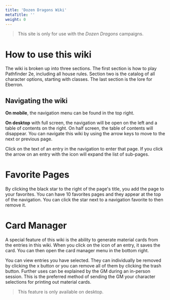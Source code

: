 ```yaml
---
title: 'Dozen Dragons Wiki'
metaTitle: ''
weight: 0
---
```


> This site is only for use with the _Dozen Dragons_ campaigns.

# How to use this wiki

The wiki is broken up into three sections. The first section is how to play Pathfinder 2e, including all house rules. Section two is the catalog of all character options, starting with classes. The last section is the lore for Eberron.

## Navigating the wiki

**On mobile**, the navigation menu can be found in the top right.

**On desktop** with full screen, the navigation will be open on the left and a table of contents on the right. On half screen, the table of contents will disappear. You can navigate this wiki by using the arrow keys to move to the next or previous page.

Click on the text of an entry in the navigation to enter that page. If you click the arrow on an entry with the icon will expand the list of sub-pages.

# Favorite Pages

By clicking the black star to the right of the page's title, you add the page to your favorites. You can have 10 favorites pages and they appear at the top of the navigation. You can click the star next to a navigation favorite to then remove it.

# Card Manager

A special feature of this wiki is the ability to generate material cards from the entries in this wiki. When you click on the icon of an entry, it saves the card. You can then open the card manager menu in the bottom right.

You can view entries you have selected. They can individually be removed by clicking the x button or you can remove all of them by clicking the trash button. Further uses can be explained by the GM during an in-person session. This is the preferred method of sending the GM your character selections for printing out material cards.

> This feature is only available on desktop.
